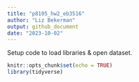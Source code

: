 ```yaml
---
title: "p8105_hw2_eb3516"
author: "Liz Bekerman"
output: github_document
date: "2023-10-02"
---
```


Setup code to load libraries & open dataset.


```r
knitr::opts_chunk$set(echo = TRUE)
library(tidyverse)
```



